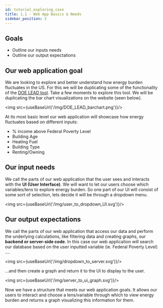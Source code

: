 ```yaml
---
id: tutorial_exploring_case
title: 1.1 - Web App Basics & Needs
sidebar_position: 2
---
```

 
## Goals
- Outline our inputs needs
- Outline our output expectations
 
 
## Our web application goal
We are looking to explore and better understand how energy burden fluctuates in the US. For this we will be duplicating some of the functionality of the <a href='https://www.energy.gov/eere/slsc/maps/lead-tool'>DOE LEAD tool</a>. Take a few moments to explore this tool. We will be duplicating the bar chart visualizations on the website (seen below).
 
<img src={useBaseUrl('/img/DOE_LEAD_barchart.png')}/>
 
At its most basic level our web application will showcase how energy fluctuates based on different inputs:
- % income above Federal Poverty Level
- Building Age
- Heating Fuel
- Building Type
- Renting/Owning
 
## Our input needs
We call the parts of our web application that the user sees and interacts with the **UI (User Interface)**. We will want to let our users choose which variables/lens to explore energy burden. So one part of our UI will consist of some sort of selection, lets decide it will be through a dropdown menu.
 
<img src={useBaseUrl('/img/user_to_dropdown_UI.svg')}/>
 
## Our output expectations
We call the parts of our web application that access our data and perform the underlying calculations, like filtering data and creating graphs, our **backend or server-side code**. In this case our web application will search our database based on the user inputted variable (ie. Federal Poverty Level) ....
 
<img src={useBaseUrl('/img/dropdown_to_server.svg')}/>
 
...and then create a graph and return it to the UI to display to the user.
 
<img src={useBaseUrl('/img/server_to_ui_graph.svg')}/>
 
Now we have a structure that meets our web application goals. It allows our users to interact and choose a lens/variable through which to view energy burden and returns a graph visualizing this information for them.
